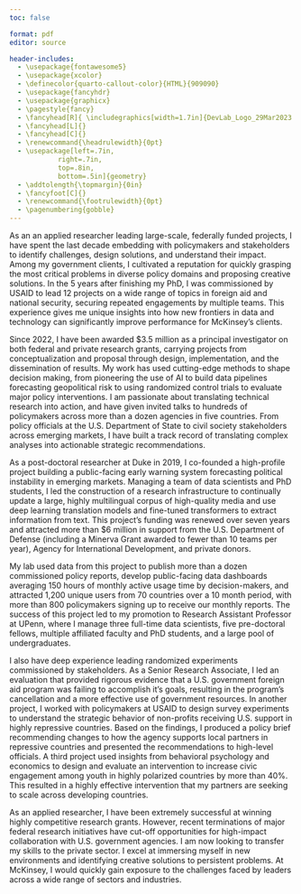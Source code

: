 ```yaml
---
toc: false

format: pdf
editor: source

header-includes:
  - \usepackage{fontawesome5}
  - \usepackage{xcolor}
  - \definecolor{quarto-callout-color}{HTML}{909090}
  - \usepackage{fancyhdr}
  - \usepackage{graphicx}
  - \pagestyle{fancy}
  - \fancyhead[R]{ \includegraphics[width=1.7in]{DevLab_Logo_29Mar2023.png}}
  - \fancyhead[L]{}
  - \fancyhead[C]{}
  - \renewcommand{\headrulewidth}{0pt}
  - \usepackage[left=.7in,
            right=.7in,
            top=.8in,
            bottom=.5in]{geometry} 
  - \addtolength{\topmargin}{0in}
  - \fancyfoot[C]{}
  - \renewcommand{\footrulewidth}{0pt}
  - \pagenumbering{gobble}
---
```



\begin{flushleft}
\href{jrspringman.github.io}{Jeremy Springman, PhD}\\
Director of Research, PDRI-DevLab\\
Research Assistant Professor, University of Pennsylvania\\
\end{flushleft}

As an an applied researcher leading large-scale, federally funded projects, I have spent the last decade embedding with policymakers and stakeholders to identify challenges, design solutions, and understand their impact. Among my government clients, I cultivated a reputation for quickly grasping the most critical problems in diverse policy domains and proposing creative solutions. In the 5 years after finishing my PhD, I was commissioned by USAID to lead 12 projects on a wide range of topics in foreign aid and national security, securing repeated engagements by multiple teams. This experience gives me unique insights into how new frontiers in data and technology can significantly improve performance for McKinsey's clients. 

Since 2022, I have been awarded \$3.5 million as a principal investigator on both federal and private research grants, carrying projects from conceptualization and proposal through design, implementation, and the dissemination of results. My work has used cutting-edge methods to shape decision making, from pioneering the use of AI to build data pipelines forecasting geopolitical risk to using randomized control trials to evaluate major policy interventions. I am passionate about translating technical research into action, and have given invited talks to hundreds of policymakers across more than a dozen agencies in five countries. From policy officials at the U.S. Department of State to civil society stakeholders across emerging markets, I have built a track record of translating complex analyses into actionable strategic recommendations. 

As a post-doctoral researcher at Duke in 2019, I co-founded a high-profile project building a public-facing early warning system forecasting political instability in emerging markets. Managing a team of data scientists and PhD students, I led the construction of a research infrastructure to continually update a large, highly multilingual corpus of high-quality media and use deep learning translation models and fine-tuned transformers to extract information from text. This project's funding was renewed over seven years and attracted more than \$6 million in support from the U.S. Department of Defense (including a Minerva Grant awarded to fewer than 10 teams per year), Agency for International Development, and private donors.

My lab used data from this project to publish more than a dozen commissioned policy reports, develop public-facing data dashboards averaging 150 hours of monthly active usage time by decision-makers, and attracted 1,200 unique users from 70 countries over a 10 month period, with more than 800 policymakers signing up to receive our monthly reports. The success of this project led to my promotion to Research Assistant Professor at UPenn, where I manage three full-time data scientists, five pre-doctoral fellows, multiple affiliated faculty and PhD students, and a large pool of undergraduates. 

I also have deep experience leading randomized experiments commissioned by stakeholders. As a Senior Research Associate, I led an evaluation that provided rigorous evidence that a U.S. government foreign aid program was failing to accomplish it's goals, resulting in the program's cancellation and a more effective use of government resources. In another project, I worked with policymakers at USAID to design survey experiments to understand the strategic behavior of non-profits receiving U.S. support in highly repressive countries. Based on the findings, I produced a policy brief recommending changes to how the agency supports local partners in repressive countries and presented the recommendations to high-level officials. A third project used insights from behavioral psychology and economics to design and evaluate an intervention to increase civic engagement among youth in highly polarized countries by more than 40%. This resulted in a highly effective intervention that my partners are seeking to scale across developing countries.

As an applied researcher, I have been extremely successful at winning highly competitive research grants. However, recent terminations of major federal research initiatives have cut-off opportunities for high-impact collaboration with U.S. government agencies. I am now looking to transfer my skills to the private sector. I excel at immersing myself in new environments and identifying creative solutions to persistent problems. At McKinsey, I would quickly gain exposure to the challenges faced by leaders across a wide range of sectors and industries.



<!-- Deep experience leading large-scale research projects, including managing large teams of researchers, working with clients to design research that can inform decision-making, coordinating multiple stakeholders across countries and languages, and executing complicated research designs in highly challenging settings. -->

<!-- Working at a university has also given the opportunity to teach and mentor students at the undergraduate and graduate level. My academic career has taught me the importance of mentorship, and I plan to continue fostering data science best practices by guiding junior colleagues and building a collaborative culture that values creativity and rigor.  -->


<!-- Furthermore, my international experience makes me well prepared to work with companies facing that emerging markets. -->

<!-- Over the past six years, I have managed and mentored an interdisciplinary team of twelve researchers and data scientists. Under my leadership, this team has planned and executed many large-scale projects, ensuring that the findings are both rigorous and actionable.  -->


<!-- My most recent awards include a $1.6m Department of Defense [Minerva Research Initiative](https://minerva.defense.gov/Research/Funded-Projects/Article/3956358/modeling-climate-induced-societal-adaptation-and-population/) grant to support interdisciplinary research with Environmental Sciences faculty to model the impact of climate change on adaptation, conflict, and migration and a \$900,000 Agency for International Development grant to maintain and expand a large-scale webscraping and machine learning text classification pipeline to monitor and forecast political instability in more than 60 countries. -->

